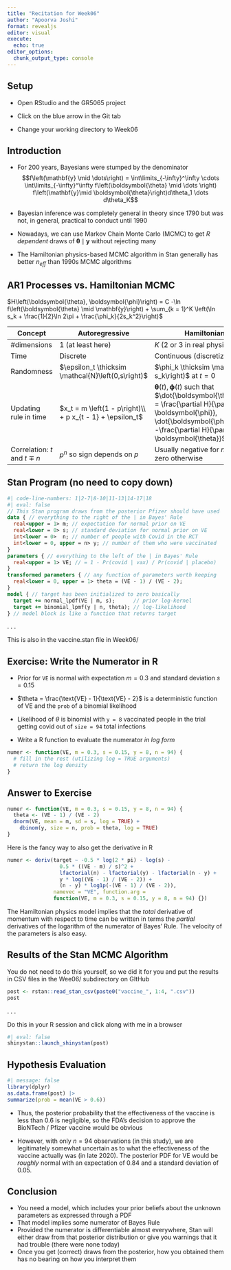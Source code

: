 ```yaml
---
title: "Recitation for Week06"
author: "Apoorva Joshi"
format: revealjs
editor: visual
execute: 
  echo: true
editor_options: 
  chunk_output_type: console
---
```


## Setup

-   Open RStudio and the GR5065 project

-   Click on the blue arrow in the Git tab

-   Change your working directory to Week06

## Introduction

```{=html}
<script type="text/x-mathjax-config">
MathJax.Hub.Register.StartupHook("TeX Jax Ready",function () {
  MathJax.Hub.Insert(MathJax.InputJax.TeX.Definitions.macros,{
    cancel: ["Extension","cancel"],
    bcancel: ["Extension","cancel"],
    xcancel: ["Extension","cancel"],
    cancelto: ["Extension","cancel"]
  });
});
</script>
```
-   For 200 years, Bayesians were stumped by the denominator $$f\left(\mathbf{y} \mid \dots\right) = \int\limits_{-\infty}^\infty \cdots \int\limits_{-\infty}^\infty f\left(\boldsymbol{\theta} \mid \dots \right) f\left(\mathbf{y}\mid \boldsymbol{\theta}\right)d\theta_1 \dots d\theta_K$$

-   Bayesian inference was completely general in theory since 1790 but was not, in general, practical to conduct until 1990

-   Nowadays, we can use Markov Chain Monte Carlo (MCMC) to get $R$ *dependent* draws of $\boldsymbol{\theta} \mid \mathbf{y}$ without rejecting many

-   The Hamiltonian physics-based MCMC algorithm in Stan generally has better $n_{eff}$ than 1990s MCMC algorithms

## AR1 Processes vs. Hamiltonian MCMC

$H\left(\boldsymbol{\theta}, \boldsymbol{\phi}\right) = C -\ln f\left(\boldsymbol{\theta} \mid \mathbf{y}\right) + \sum_{k = 1}^K \left(\ln s_k + \frac{1}{2}\ln 2\pi + \frac{\phi_k}{2s_k^2}\right)$

| Concept                        | Autoregressive                                            | Hamiltonian MCMC                                                                                                                                                                                                                                                   |
|--------------------------------|-----------------------------------------------------------|--------------------------------------------------------------------------------------------------------------------------------------------------------------------------------------------------------------------------------------------------------------------|
| #dimensions                    | $1$ (at least here)                                       | $K$ (2 or 3 in real physics)                                                                                                                                                                                                                                       |
| Time                           | Discrete                                                  | Continuous (discretized)                                                                                                                                                                                                                                           |
| Randomness                     | $\epsilon_t \thicksim \mathcal{N}\left(0,s\right)$        | $\phi_k \thicksim \mathcal{N}\left(0, s_k\right)$ at $t = 0$                                                                                                                                                                                                       |
| Updating rule in time          | $x_t = m \left(1 - p\right)\\ + p x_{t - 1} + \epsilon_t$ | $\boldsymbol{\theta}\left(t\right), \boldsymbol{\phi}\left(t\right)$ such that $\dot{\boldsymbol{\theta}}\left(t\right) = \frac{\partial H}{\partial \boldsymbol{\phi}}, \dot{\boldsymbol{\phi}}\left(t\right) = -\frac{\partial H}{\partial \boldsymbol{\theta}}$ |
| Correlation: $t$ and $t \mp n$ | $p^n$ so sign depends on $p$                              | Usually negative for $n = 1$ and near zero otherwise                                                                                                                                                                                                               |

## Stan Program (no need to copy down)

```stan
#| code-line-numbers: 1|2-7|8-10|11-13|14-17|18
#| eval: false
// This Stan program draws from the posterior Pfizer should have used
data { // everything to the right of the | in Bayes' Rule
  real<upper = 1> m; // expectation for normal prior on VE
  real<lower = 0> s; // standard deviation for normal prior on VE
  int<lower = 0>  n; // number of people with Covid in the RCT
  int<lower = 0, upper = n> y; // number of them who were vaccinated
}
parameters { // everything to the left of the | in Bayes' Rule
  real<upper = 1> VE; // = 1 - Pr(covid | vax) / Pr(covid | placebo)
}
transformed parameters { // any function of parameters worth keeping
  real<lower = 0, upper = 1> theta = (VE - 1) / (VE - 2);
}
model { // target has been initialized to zero basically
  target += normal_lpdf(VE | m, s);      // prior log-kernel
  target += binomial_lpmf(y | n, theta); // log-likelihood
} // model block is like a function that returns target
```

. . .

This is also in the vaccine.stan file in Week06/

## Exercise: Write the Numerator in R

-   Prior for `VE` is normal with expectation $m = 0.3$ and standard deviation $s = 0.15$

-   $\theta = \frac{\text{VE} - 1}{\text{VE} - 2}$ is a deterministic function of VE and the `prob` of a binomial likelihood

-   Likelihood of $\theta$ is binomial with `y = 8` vaccinated people in the trial getting covid out of `size = 94` total infections

-   Write a R function to evaluate the numerator *in log form*

```r
numer <- function(VE, m = 0.3, s = 0.15, y = 8, n = 94) {
  # fill in the rest (utilizing log = TRUE arguments)
  # return the log density
}
```

## Answer to Exercise

```r
numer <- function(VE, m = 0.3, s = 0.15, y = 8, n = 94) {
  theta <- (VE - 1) / (VE - 2)
  dnorm(VE, mean = m, sd = s, log = TRUE) + 
    dbinom(y, size = n, prob = theta, log = TRUE)
}
```

Here is the fancy way to also get the derivative in R

```r
numer <- deriv(target ~ -0.5 * log(2 * pi) - log(s) -
                 0.5 * ((VE - m) / s)^2 + 
                 lfactorial(n) - lfactorial(y) - lfactorial(n - y) + 
                 y * log((VE - 1) / (VE - 2)) + 
                 (n - y) * log1p(-(VE - 1) / (VE - 2)),
               namevec = "VE", function.arg = 
               function(VE, m = 0.3, s = 0.15, y = 8, n = 94) {})
```

The Hamiltonian physics model implies that the *total* derivative of momentum with respect to time can be written in terms the *partial* derivatives of the logarithm of the numerator of Bayes' Rule. The velocity of the parameters is also easy.

## Results of the Stan MCMC Algorithm

You do not need to do this yourself, so we did it for you and put the results in CSV files in the Wee06/ subdirectory on GItHub

```r
post <- rstan::read_stan_csv(paste0("vaccine_", 1:4, ".csv"))
post
```

. . .

Do this in your R session and click along with me in a browser

```r
#| eval: false
shinystan::launch_shinystan(post)
```

## Hypothesis Evaluation

```r
#| message: false
library(dplyr)
as.data.frame(post) |> 
summarize(prob = mean(VE > 0.6))
```

-   Thus, the posterior probability that the effectiveness of the vaccine is less than $0.6$ is negligible, so the FDA's decision to approve the BioNTech / Pfizer vaccine would be obvious

-   However, with only $n = 94$ observations (in this study), we are legitimately somewhat uncertain as to what the effectiveness of the vaccine actually was (in late 2020). The posterior PDF for VE would be *roughly* normal with an expectation of $0.84$ and a standard deviation of $0.05$.

## Conclusion

-   You need a model, which includes your prior beliefs about the unknown parameters as expressed through a PDF
-   That model implies some numerator of Bayes Rule
-   Provided the numerator is differentiable almost everywhere, Stan will either draw from that posterior distribution or give you warnings that it had trouble (there were none today)
-   Once you get (correct) draws from the posterior, how you obtained them has no bearing on how you interpret them
